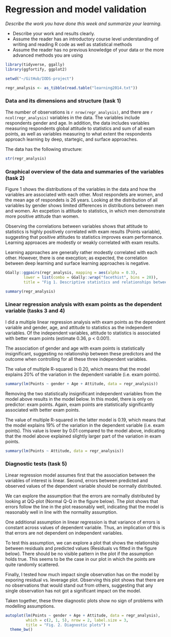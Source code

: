 # Regression and model validation

*Describe the work you have done this week and summarize your learning.*

- Describe your work and results clearly. 
- Assume the reader has an introductory course level understanding of writing and reading R code as well as statistical methods
- Assume the reader has no previous knowledge of your data or the more advanced methods you are using  



```r

library(tidyverse, ggally)
library(ggfortify, ggplot2)

```

```r

setwd("~/GitHub/IODS-project")

regr_analysis <- as_tibble(read.table("learning2014.txt"))

```



### Data and its dimensions and structure (task 1)

The number of observations is `r nrow(regr_analysis)`, and there are `r ncol(regr_analysis)` variables in the data. The variables include respondents gender and age. In addition, the data includes variables measuring respondents global attitude to statistics and sum of all exam points, as well as variables measuring to what extent the respondents approach learning by deep, startegic, and surface approaches.

The data has the following structure:

```r

str(regr_analysis)

```



### Graphical overview of the data and summaries of the variables (task 2)

Figure 1 shows the distributions of the variables in the data and how the variables are associated with each other. Most respondets are women, and the mean age of respondets is 26 years. Looking at the distribution of all variables by gender shows limited differences in distributions between men and women. An excpetion is attitude to statistics, in which men demonstrate more positive attitude than women.

Observing the correlations between variables shows that attitude to statistics is highly positively correlated with exam results (Points variable), suggesting that positive attitudes to statistics improves exam performance. Learning approaces are modestly or weakly correlated with exam results. 

Learning approaches are generally rather modestly correlated with each other. However, there is one execption; as expected, the correlation between deep learning and surface learning approaches is negative.

```r

GGally::ggpairs(regr_analysis, mapping = aes(alpha = 0.3), 
        lower = list(combo = GGally::wrap("facethist", bins = 20)),
        title = "Fig 1. Descriptive statistics and relationships between variables.")

```

```r

summary(regr_analysis)

```



### Linear regression analysis with exam points as the dependent variable (tasks 3 and 4)

I did a multiple linear regression analysis with exam points as the dependent variable and gender, age, and attitude to statistics as the independent variables. Of the independent variables, attitude to statistics is associated with better exam points (estimate 0.36, p < 0.001). 

The association of gender and age with exam points is statistically insignificant, suggesting no relationship between these predictors and the outcome when controlling for all these three independent variables.

The value of multiple R-squared is 0.20, which means that the model explains 20% of the variation in the dependent variable (i.e. exam points).

```r

summary(lm(Points ~ gender + Age + Attitude, data = regr_analysis))

```


Removing the two statistically insignificant independent variables from the model above results in the model below. In this model, there is only on predictor: exam points. Again, exam points are statistically significantly associated with better exam points.

The value of multiple R-squared in the latter model is 0.19, which means that the model explains 19% of the variation in the dependent variable (i.e. exam points). This value is lower by 0.01 compared to the model above, indicating that the model above explained slightly larger part of the variation in exam points. 

```r

summary(lm(Points ~ Attitude, data = regr_analysis))

```



### Diagnostic tests (task 5)

Linear regression model assumes first that the association between the variables of interest is linear. Second, errors between predicted and observed values of the dependent variable should be normally distributed.

We can explore the assumption that the errors are normally distributed by looking at QQ-plot (Normal Q-Q in the figure below). The plot shows that errors follow the line in the plot reasonably well, indicating that the model is reasonably well in line with the normality assumption.

One additional assumption in linear regression is that variance of errors is constant across values of dependent variable. Thus, an implication of this is that errors are not dependent on independent variables. 

To test this assumption, we can explore a plot that shows the relationship between residuals and predicted values (Residuals vs fitted in the figure below). There should be no visible pattern in the plot if the assumption holds true. This seems to be the case in our plot in which the points are quite randomly scattered.

Finally, I tested how much impact single observation has on the model by exporing residual vs. leverage plot. Observing this plot shows that there are no observations that would stand out from others, suggesting that any single observation has not got a significant impact on the model.

Taken together, these three diagnostic plots show no sign of problems with modelling assumptions.

```r

autoplot(lm(Points ~ gender + Age + Attitude, data = regr_analysis),
         which = c(2, 1, 5), nrow = 2, label.size = 3,
         title = "Fig. 2. Diagnostic plots") +
  theme_bw()
```
